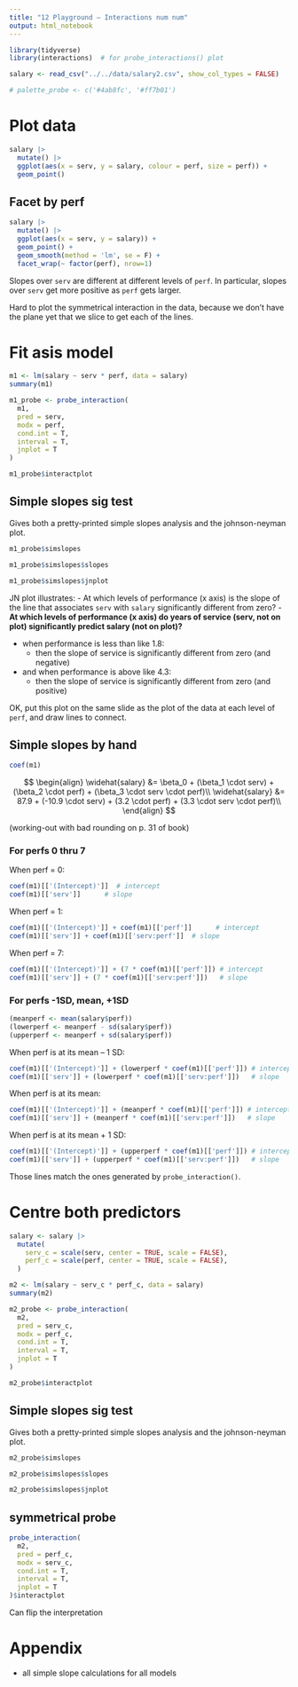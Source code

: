 ```yaml
---
title: "12 Playground – Interactions num num"
output: html_notebook
---
```


```r
library(tidyverse)
library(interactions)  # for probe_interactions() plot

salary <- read_csv("../../data/salary2.csv", show_col_types = FALSE)

# palette_probe <- c('#4ab8fc', '#ff7b01')
```


# Plot data

```r
salary |>
  mutate() |>
  ggplot(aes(x = serv, y = salary, colour = perf, size = perf)) +
  geom_point()
```

## Facet by perf


```r
salary |>
  mutate() |>
  ggplot(aes(x = serv, y = salary)) +
  geom_point() +
  geom_smooth(method = 'lm', se = F) +
  facet_wrap(~ factor(perf), nrow=1)
```

Slopes over `serv` are different at different levels of `perf`.
In particular, slopes over `serv` get more positive as `perf` gets larger.

Hard to plot the symmetrical interaction in the data, because we don't have the plane yet that we slice to get each of the lines.


# Fit asis model

```r
m1 <- lm(salary ~ serv * perf, data = salary)
summary(m1)
```

```r
m1_probe <- probe_interaction(
  m1,
  pred = serv,
  modx = perf,
  cond.int = T,
  interval = T,
  jnplot = T
)
```


```r
m1_probe$interactplot
```

## Simple slopes sig test

Gives both a pretty-printed simple slopes analysis and the johnson-neyman plot.

```r
m1_probe$simslopes
```


```r
m1_probe$simslopes$slopes
```


```r
m1_probe$simslopes$jnplot
```

JN plot illustrates:
- At which levels of performance (x axis) is the slope of the line that associates `serv` with `salary` significantly different from zero?
- **At which levels of performance (x axis) do years of service (serv, not on plot) significantly predict salary (not on plot)?**


- when performance is less than like 1.8: 
  - then the slope of service is significantly different from zero (and negative)
- and when performance is above like 4.3: 
  - then the slope of service is significantly different from zero (and positive)
  
OK, put this plot on the same slide as the plot of the data at each level of `perf`, and draw lines to connect.



## Simple slopes by hand

```r
coef(m1)
```


$$
\begin{align}
\widehat{salary} &= \beta_0 + (\beta_1 \cdot serv) + (\beta_2 \cdot perf) + (\beta_3 \cdot serv \cdot perf)\\
\widehat{salary} &= 87.9    + (-10.9 \cdot serv)     + (3.2 \cdot perf)    + (3.3 \cdot serv \cdot perf)\\
\end{align}
$$

(working-out with bad rounding on p. 31 of book)


### For perfs 0 thru 7

When perf = 0:

```r
coef(m1)[['(Intercept)']]  # intercept
coef(m1)[['serv']]      # slope
```


When perf = 1:

```r
coef(m1)[['(Intercept)']] + coef(m1)[['perf']]      # intercept
coef(m1)[['serv']] + coef(m1)[['serv:perf']]  # slope
```


When perf = 7:

```r
coef(m1)[['(Intercept)']] + (7 * coef(m1)[['perf']]) # intercept
coef(m1)[['serv']] + (7 * coef(m1)[['serv:perf']])   # slope
```


### For perfs -1SD, mean, +1SD

```r
(meanperf <- mean(salary$perf))
(lowerperf <- meanperf - sd(salary$perf))
(upperperf <- meanperf + sd(salary$perf))
```

When perf is at its mean – 1 SD:

```r
coef(m1)[['(Intercept)']] + (lowerperf * coef(m1)[['perf']]) # intercept
coef(m1)[['serv']] + (lowerperf * coef(m1)[['serv:perf']])   # slope
```

When perf is at its mean:

```r
coef(m1)[['(Intercept)']] + (meanperf * coef(m1)[['perf']]) # intercept
coef(m1)[['serv']] + (meanperf * coef(m1)[['serv:perf']])   # slope
```


When perf is at its mean + 1 SD:

```r
coef(m1)[['(Intercept)']] + (upperperf * coef(m1)[['perf']]) # intercept
coef(m1)[['serv']] + (upperperf * coef(m1)[['serv:perf']])   # slope
```


Those lines match the ones generated by `probe_interaction()`.



# Centre both predictors

```r
salary <- salary |>
  mutate(
    serv_c = scale(serv, center = TRUE, scale = FALSE),
    perf_c = scale(perf, center = TRUE, scale = FALSE),
  )

m2 <- lm(salary ~ serv_c * perf_c, data = salary)
summary(m2)
```


```r
m2_probe <- probe_interaction(
  m2,
  pred = serv_c,
  modx = perf_c,
  cond.int = T,
  interval = T,
  jnplot = T
)
```


```r
m2_probe$interactplot
```

## Simple slopes sig test

Gives both a pretty-printed simple slopes analysis and the johnson-neyman plot.

```r
m2_probe$simslopes
```


```r
m2_probe$simslopes$slopes
```


```r
m2_probe$simslopes$jnplot
```



## symmetrical probe

```r
probe_interaction(
  m2,
  pred = perf_c,
  modx = serv_c,
  cond.int = T,
  interval = T,
  jnplot = T
)$interactplot
```

Can flip the interpretation




# Appendix

- all simple slope calculations for all models

